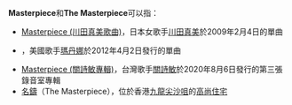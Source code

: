 '''Masterpiece'''和'''The Masterpiece'''可以指：

* [[Masterpiece_(川田真美歌曲)|Masterpiece (川田真美歌曲)]]，日本女歌手[[川田真美|川田真美]]於2009年2月4日的單曲
* {{le|Masterpiece (瑪丹娜歌曲)|Masterpiece (Madonna song)}}，美國歌手[[瑪丹娜|瑪丹娜]]於2012年4月2日發行的單曲
* [[Masterpiece_(關詩敏專輯)|Masterpiece (關詩敏專輯)]]，台灣歌手[[關詩敏|關詩敏]]於2020年8月6日發行的第三張錄音室專輯
* [[名鑄|名鑄]]（The Masterpiece），位於香港[[九龍|九龍]][[尖沙咀|尖沙咀]]的[[高尚住宅|高尚住宅]]

{{消歧义|cat=非中文名称消歧义}}
